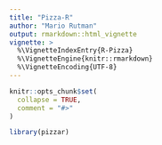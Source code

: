 ```yaml
---
title: "Pizza-R"
author: "Mario Rutman"
output: rmarkdown::html_vignette
vignette: >
  %\VignetteIndexEntry{R-Pizza}
  %\VignetteEngine{knitr::rmarkdown}
  %\VignetteEncoding{UTF-8}
---
```


```r
knitr::opts_chunk$set(
  collapse = TRUE,
  comment = "#>"
)
```

```r
library(pizzar)
```
